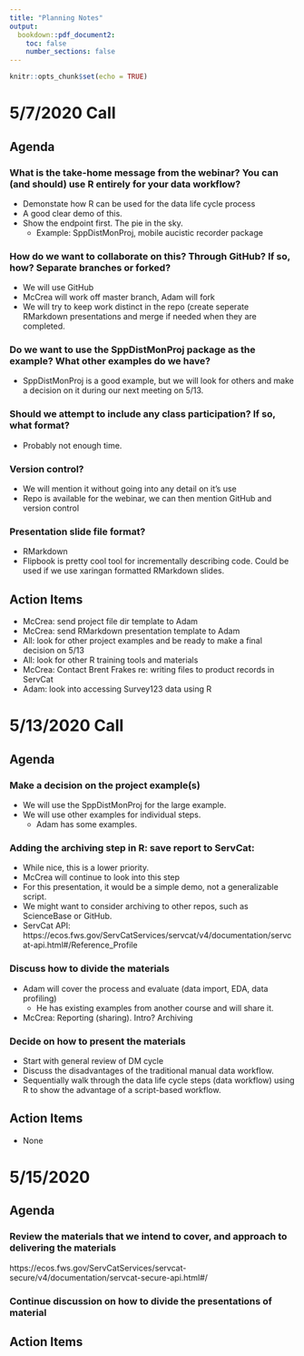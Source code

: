 ```yaml
---
title: "Planning Notes"
output: 
  bookdown::pdf_document2:
    toc: false
    number_sections: false
---
```


```r
knitr::opts_chunk$set(echo = TRUE)
```


# 5/7/2020 Call

## Agenda

### What is the take-home message from the webinar? You can (and should) use R entirely for your data workflow? 
- Demonstate how R can be used for the data life cycle process
- A good clear demo of this.
- Show the endpoint first. The pie in the sky.
    - Example: SppDistMonProj, mobile aucistic recorder package
        
### How do we want to collaborate on this? Through GitHub? If so, how? Separate branches or forked?
- We will use GitHub
- McCrea will work off master branch, Adam will fork
- We will try to keep work distinct in the repo (create seperate RMarkdown presentations and merge if needed when they are completed.

### Do we want to use the SppDistMonProj package as the example? What other examples do we have?
- SppDistMonProj is a good example, but we will look for others and make a decision on it during our next meeting on 5/13.

### Should we attempt to include any class participation? If so, what format?
- Probably not enough time.

### Version control?
- We will mention it without going into any detail on it's use
- Repo is available for the webinar, we can then mention GitHub and version control

### Presentation slide file format?
- RMarkdown
- Flipbook is pretty cool tool for incrementally describing code. Could be used if we use xaringan formatted RMarkdown slides.

## Action Items
- McCrea: send project file dir template to Adam
- McCrea: send RMarkdown presentation template to Adam
- All: look for other project examples and be ready to make a final decision on 5/13
- All: look for other R training tools and materials
- McCrea: Contact Brent Frakes re: writing files to product records in ServCat
- Adam: look into accessing Survey123 data using R


\newpage

# 5/13/2020 Call

## Agenda

### Make a decision on the project example(s)
- We will use the SppDistMonProj for the large example. 
- We will use other examples for individual steps. 
    - Adam has some examples.

### Adding the archiving step in R: save report to ServCat:

- While nice, this is a lower priority.
- McCrea will continue to look into this step
- For this presentation, it would be a simple demo, not a generalizable script.
- We might want to consider archiving to other repos, such as ScienceBase or GitHub.
- ServCat API: https://ecos.fws.gov/ServCatServices/servcat/v4/documentation/servcat-api.html#/Reference_Profile

### Discuss how to divide the materials

- Adam will cover the process and evaluate (data import, EDA, data profiling)
    - He has existing examples from another course and will share it.
- McCrea: Reporting (sharing). Intro? Archiving

### Decide on how to present the materials

- Start with general review of DM cycle
- Discuss the disadvantages of the traditional manual data workflow.
- Sequentially walk through the data life cycle steps (data workflow) using R to show the advantage of a script-based workflow.

## Action Items

- None


\newpage

# 5/15/2020

## Agenda

### Review the materials that we intend to cover, and approach to delivering the materials

https://ecos.fws.gov/ServCatServices/servcat-secure/v4/documentation/servcat-secure-api.html#/

### Continue discussion on how to divide the presentations of material

## Action Items